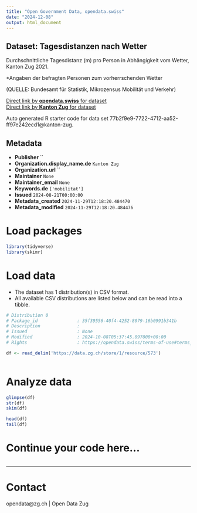 ```yaml
---
title: "Open Government Data, opendata.swiss"
date: "2024-12-08"
output: html_document
---
```


## Dataset: Tagesdistanzen nach Wetter

Durchschnittliche Tagesdistanz (m) pro Person in Abhängigkeit vom Wetter, Kanton Zug 2021.

*Angaben der befragten Personen zum vorherrschenden Wetter

(QUELLE: Bundesamt für Statistik, Mikrozensus Mobilität und Verkehr)

[Direct link by **opendata.swiss** for dataset](https://opendata.swiss/de/dataset/tagesdistanzen-nach-wetter)<br>
[Direct link by **Kanton Zug** for dataset](https://www.zg.ch/behoerden/gesundheitsdirektion/statistikfachstelle/themen/11-mobilitaet-und-verkehr/verkehr-1)

Auto generated R starter code for data set 77b2f9e9-7722-4712-aa52-ff97e242ecd1@kanton-zug.

## Metadata

- **Publisher** ``
- **Organization.display_name.de** `Kanton Zug`
- **Organization.url** ``
- **Maintainer** `None`
- **Maintainer_email** `None`
- **Keywords.de** `['mobilitat']`
- **Issued** `2024-08-21T00:00:00`
- **Metadata_created** `2024-11-29T12:18:20.484470`
- **Metadata_modified** `2024-11-29T12:18:20.484476`


# Load packages

```r

library(tidyverse)
library(skimr)

```

# Load data

-   The dataset has 1 distribution(s) in CSV format.
-   All available CSV distributions are listed below and can be read into a tibble.

```r

# Distribution 0
# Package_id               : 35f39556-40f4-4252-8079-16b0991b341b
# Description              : 
# Issued                   : None
# Modified                 : 2024-10-08T05:37:45.097000+00:00
# Rights                   : https://opendata.swiss/terms-of-use#terms_by

df <- read_delim('https://data.zg.ch/store/1/resource/573')



```

# Analyze data

```r

glimpse(df)
str(df)
skim(df)

head(df)
tail(df)

```

# Continue your code here...

```r

```

------------------------------------------------------------------------

# Contact

opendata@zg.ch | Open Data Zug
